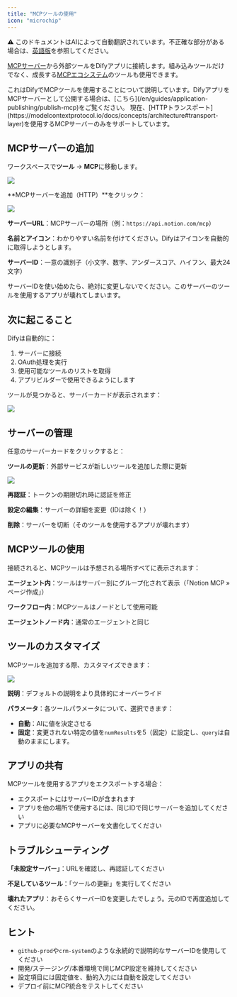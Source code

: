 ```yaml
---
title: "MCPツールの使用"
icon: "microchip"
---
```


<Note> ⚠️ このドキュメントはAIによって自動翻訳されています。不正確な部分がある場合は、[英語版](/en/documentation/pages/build/mcp)を参照してください。</Note>


[MCPサーバー](https://modelcontextprotocol.io/introduction)から外部ツールをDifyアプリに接続します。組み込みツールだけでなく、成長する[MCPエコシステム](https://mcpservers.org/)のツールも使用できます。

<Note>
  これはDifyでMCPツールを使用することについて説明しています。DifyアプリをMCPサーバーとして公開する場合は、[こちら](/en/guides/application-publishing/publish-mcp)をご覧ください。
</Note>

<Info>
  現在、[HTTPトランスポート](https://modelcontextprotocol.io/docs/concepts/architecture#transport-layer)を使用するMCPサーバーのみをサポートしています。
</Info>

## MCPサーバーの追加

ワークスペースで**ツール** → **MCP**に移動します。

![](/images/6cef1436fcc13a65ccedb54bcf5ab77eb87b8faba1098a85951839fb1907f2d2.png)

**MCPサーバーを追加（HTTP）**をクリック：

![](/images/b5429131836c1caae84f4ce8b3b806221e39636723644961ce2f2a97d5421f16.png)

**サーバーURL**：MCPサーバーの場所（例：`https://api.notion.com/mcp`）

**名前とアイコン**：わかりやすい名前を付けてください。Difyはアイコンを自動的に取得しようとします。

**サーバーID**：一意の識別子（小文字、数字、アンダースコア、ハイフン、最大24文字）

<Warning>
  サーバーIDを使い始めたら、絶対に変更しないでください。このサーバーのツールを使用するアプリが壊れてしまいます。
</Warning>

## 次に起こること

Difyは自動的に：
1. サーバーに接続
2. OAuth処理を実行
3. 使用可能なツールのリストを取得
4. アプリビルダーで使用できるようにします

ツールが見つかると、サーバーカードが表示されます：

![](/images/fcef5ecad1deca82a1d8988c4bcb7cec745a0cd47945ff05fca588502cfaafbc.png)

## サーバーの管理

任意のサーバーカードをクリックすると：

**ツールの更新**：外部サービスが新しいツールを追加した際に更新

![](/images/7b526a64ff34b10a357511b2cd3e42f251a6786210eac71c58ca7bfccdf63f0c.png)

**再認証**：トークンの期限切れ時に認証を修正

**設定の編集**：サーバーの詳細を変更（IDは除く！）

**削除**：サーバーを切断（そのツールを使用するアプリが壊れます）

## MCPツールの使用

接続されると、MCPツールは予想される場所すべてに表示されます：

**エージェント内**：ツールはサーバー別にグループ化されて表示（「Notion MCP » ページ作成」）

**ワークフロー内**：MCPツールはノードとして使用可能

**エージェントノード内**：通常のエージェントと同じ

## ツールのカスタマイズ

MCPツールを追加する際、カスタマイズできます：

![](/images/CleanShot2025-07-07at07.41.33@2x.png)

**説明**：デフォルトの説明をより具体的にオーバーライド

**パラメータ**：各ツールパラメータについて、選択できます：
- **自動**：AIに値を決定させる
- **固定**：変更されない特定の値を`numResults`を5（固定）に設定し、`query`は自動のままにします。

## アプリの共有

MCPツールを使用するアプリをエクスポートする場合：
- エクスポートにはサーバーIDが含まれます
- アプリを他の場所で使用するには、同じIDで同じサーバーを追加してください
- アプリに必要なMCPサーバーを文書化してください

## トラブルシューティング

**「未設定サーバー」**：URLを確認し、再認証してください

**不足しているツール**：「ツールの更新」を実行してください

**壊れたアプリ**：おそらくサーバーIDを変更したでしょう。元のIDで再度追加してください。

## ヒント

- `github-prod`や`crm-system`のような永続的で説明的なサーバーIDを使用してください
- 開発/ステージング/本番環境で同じMCP設定を維持してください
- 設定項目には固定値を、動的入力には自動を設定してください
- デプロイ前にMCP統合をテストしてください
